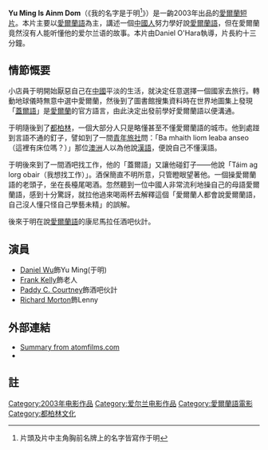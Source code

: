 {{Link style|time=2015-12-11T06:12:09+00:00}}
{{noteTA
|1=zh-hans:于明;zh-hant:于明;
}}
{{noteTA
|T=zh-hans:我名叫于明;zh-hant:我名叫于明;
|1=于明
}}
{{Infobox Film
| name           = Yu Ming Is Ainm Dom
| director       = Daniel O'Hara
| starring       = [[:en:Daniel_Wu_(actor)|Daniel Wu]]<br />[[:en:Frank_Kelly|Frank Kelly]]<br />[[:en:Paddy_C._Courtney|Paddy C. Courtney]]<br />[[:en:Richard_Morton_(actor)|Richard Morton]]
| released       = 2003年
| runtime        = 13分鐘
| country        = [[愛爾蘭|愛爾蘭]]
| language       = [[愛爾蘭語|愛爾蘭語]], [[英語|英語]], [[漢語|漢語]]
| imdb_id        = 0410939
}}
'''Yu Ming Is Ainm Dom'''（《我的名字是于明<ref>片頭及片中主角胸前名牌上的名字皆寫作于明</ref>》）是一齣2003年出品的[[愛爾蘭|愛爾蘭]][[短片|短片]]。本片主要以[[愛爾蘭語|愛爾蘭語]]為主，講述一個[[中國人|中國人]]努力學好說[[愛爾蘭語|愛爾蘭語]]，但在愛爾蘭竟然沒有人能听懂他的爱尔兰语的故事。本片由Daniel O'Hara執導，片長約十三分鐘。

==情節慨要==

小店員于明開始厭惡自己在[[中國|中國]]平淡的生活，就決定任意選擇一個國家去旅行。轉動地球儀時無意中選中愛爾蘭，然後到了圖書館搜集資料時在世界地圖集上發現「[[愛爾蘭語|蓋爾語]]」是[[愛爾蘭|愛爾蘭]]的官方語言，由此決定出發前學好愛爾蘭語以便溝通。

于明隨後到了[[都柏林|都柏林]]，一個大部分人只是略懂甚至不懂愛爾蘭語的城市。他到處踫到言語不通的釘子，譬如到了一間[[青年旅館|青年旅社]]問：「Ba mhaith liom leaba anseo（這裡有床位嗎？）」那位[[澳洲|澳洲]]人以為他說[[漢語|漢語]]，便說自己不懂漢語。

于明後來到了一間酒吧找工作，他的「蓋爾語」又讓他碰釘子——他說「Táim ag lorg obair（我想找工作）」。酒保簡直不明所意，只管瞪眼望著他。一個操愛爾蘭語的老頭子，坐在長檯尾喝酒。忽然聽到一位中國人非常流利地操自己的母語愛爾蘭語，感到十分驚訝，就拉他過來喝兩杯去解釋這個「愛爾蘭人都會說愛爾蘭語，自己沒人懂只怪自己學藝未精」的誤解。

後來于明在說[[愛爾蘭語|愛爾蘭語]]的康尼馬拉任酒吧伙計。

==演員==
*[[:en:Daniel_Wu_(actor)|Daniel Wu]]飾Yu Ming(于明)
*[[:en:Frank_Kelly|Frank Kelly]]飾老人
*[[:en:Paddy_C._Courtney|Paddy C. Courtney]]飾酒吧伙計
*[[:en:Richard_Morton_(actor)|Richard Morton]]飾Lenny

==外部連結==
*[https://web.archive.org/web/20080907184329/http://www.atomfilms.com/af/content/yu_ming Summary from atomfilms.com]
*{{imdb title|id=0410939|name=Yu Ming Is Ainm Dom}}

==註==
<references/>


{{movie-stub}}
[[Category:2003年电影作品|Category:2003年电影作品]]
[[Category:爱尔兰电影作品|Category:爱尔兰电影作品]]
[[Category:愛爾蘭語電影|Category:愛爾蘭語電影]]
[[Category:都柏林文化|Category:都柏林文化]]